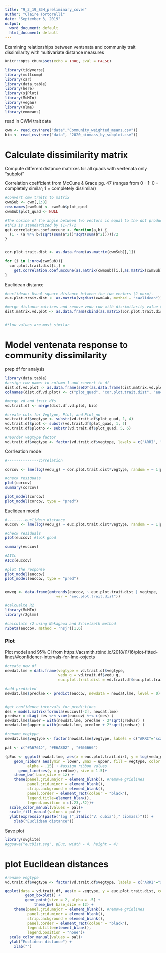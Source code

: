 ```yaml
---
title: "9_3_19_SGH_preliminary_cover"
author: "Claire Tortorelli"
date: "September 3, 2019"
output:
  word_document: default
  html_document: default
---
```



Examining relationships between ventenata and community trait dissimilarity with multivariate distance measures 

```r

knitr::opts_chunk$set(echo = TRUE, eval = FALSE)

library(tidyverse)
library(multcomp)
library(car)
library(data.table)
library(here)
library(sjPlot)
library(MuMIn)
library(vegan)
library(nlme)
library(emmeans)
```

read in CWM trait data
```r
cwm <- read.csv(here("data","Community_weighted_means.csv"))
bio <- read_csv(here("data", "2020_biomass_by_subplot.csv"))
```

# Calculate dissimilarity matrix



Compute different distance matrixes for all quads with ventenata only "subplot"

Correlation coefficient from McCune & Grace pg. 47 (ranges from 0 - 1: 0 = completely similar; 1 = completely dissimilar)
```r

#convert cmw traits to matrix
cwmSub <- cwm[,1:8]
row.names(cwmSub) <- cwmSub$plot_quad
cwmSub$plot_quad <- NULL

#The cosine of the angle between two vectors is equal to the dot product of this vectors divided by the product of vector magnitude.
#this is standardized by (1-r)/2
get.correlation.coef.mccune <- function(a,b) {
  (1 - (a %*% b/(sqrt(sum(a^2))*sqrt(sum(b^2)))))/2
}


cor.plot.trait.dist <- as.data.frame(as.matrix(cwmSub)[,1])

for (i in 1:nrow(cwmSub)){
  cor.plot.trait.dist[i,] =
    get.correlation.coef.mccune(as.matrix(cwmSub)[i,],as.matrix(cwmSub)[106,])
}

```

Euclidean distance
```r

#euclidean: Usual square distance between the two vectors (2 norm).
euc.plot.trait.dist <- as.matrix(vegdist(cwmSub, method = "euclidean"))[-106,106]

#merge distance matrices and remove vedu row with dissimilarity value = 0
dist.matrix.vd.plot <- as.data.frame(cbind(as.matrix(cor.plot.trait.dist)[-106,],euc.plot.trait.dist))


#*low values are most similar 
```


# Model ventenata response to community dissimilarity 

prep df for analysis
```r
library(data.table)
#assign row names to column 1 and convert to df
dist.df.vd.plot <- as.data.frame(setDT(as.data.frame(dist.matrix.vd.plot), keep.rownames = TRUE)[])
colnames(dist.df.vd.plot) <- c("plot_quad", "cor.plot.trait.dist", "euc.plot.trait.dist") #and rename columns

#merge vd and trait dfs
vd.trait.df <- merge(dist.df.vd.plot, bio)

#create cols for Vegtype, Plot, and Plot_no
vd.trait.df$vegtype <- substr(vd.trait.df$plot_quad, 1, 4)
vd.trait.df$plot <- substr(vd.trait.df$plot_quad, 1, 6)
vd.trait.df$plotno <- substr(vd.trait.df$plot_quad, 5, 6)

#reorder vegtype factor
vd.trait.df$vegtype <- factor(vd.trait.df$vegtype, levels = c("ARRI", "ARAR" , "SEEP"))

```

Corrleation model
```r
#--------------correlation

corcov <- lme(log(vedu_g) ~ cor.plot.trait.dist*vegtype, random = ~ 1|plotno/plot, data = vd.trait.df)

#check residuals
plot(corcov)
summary(corcov)

plot_model(corcov)
plot_model(corcov, type = "pred")
```


Euclidean model
```r
#--------euclidean distance
euccov <- lme(log(vedu_g) ~ euc.plot.trait.dist*vegtype, random = ~ 1|plotno/plot, data = vd.trait.df)

#check residuals
plot(euccov) #look good

summary(euccov)

#AICc
AICc(euccov)

#plot the response
plot_model(euccov)
plot_model(euccov, type = "pred")


emveg <- data.frame(emtrends(euccov, ~ euc.plot.trait.dist | vegtype, 
                       var = "euc.plot.trait.dist"))

#calcualte R2
library(MuMIn)
library(r2glmm)

#calculate r2 using Nakagawa and Schielzeth method
r2beta(euccov, method = 'nsj')[1,6]

```




### Plot

Plot model and 95% CI from https://aosmith.rbind.io/2018/11/16/plot-fitted-lines/#confidence-intervals-for-lme-objects
```r
#create new df
newdat.lme = data.frame(vegtype = vd.trait.df$vegtype,
                        vedu_g = vd.trait.df$vedu_g,
                        euc.plot.trait.dist = vd.trait.df$euc.plot.trait.dist)

#add predicted
newdat.lme$predlme <- predict(euccov, newdata = newdat.lme, level = 0)


#get confidence intervals for predictions
des = model.matrix(formula(euccov)[-2], newdat.lme)
predvar = diag( des %*% vcov(euccov) %*% t(des) )
newdat.lme$lower = with(newdat.lme, predlme - 2*sqrt(predvar) )
newdat.lme$upper = with(newdat.lme, predlme + 2*sqrt(predvar) )

#rename vegtype
newdat.lme$vegtype <- factor(newdat.lme$vegtype, labels = c("ARRI"="scab-flat", "ARAR"="low sage-steppe", "SEEP" = "wet meadow"))
```

```r
pal <- c("#A6761D", "#E6AB02" , "#666666")

(pEuc <- ggplot(newdat.lme, aes(x = euc.plot.trait.dist, y = log(vedu_g), color = vegtype) ) +
    geom_ribbon( aes(ymin = lower, ymax = upper, fill = vegtype, color = NULL),
          alpha = .15) + #assign ribbon values
      geom_line(aes(y = predlme), size = 1.5)+ 
    theme_bw( base_size = 12) +
    theme(panel.grid.major = element_blank(), #remove gridlines
          panel.grid.minor = element_blank(),
          strip.background = element_blank(),
          panel.border = element_rect(colour = "black"),
          legend.title=element_blank(),
          legend.position = c(.23,.82))+
  scale_color_manual(values = pal)+
  scale_fill_manual(values = pal)+
  ylab(expression(paste("log (",italic("V. dubia")," biomass)"))) +
    xlab("Euclidean distance"))
```
Save plot
```r
library(svglite)
#ggsave("eucDist.svg", pEuc, width = 4, height = 4)
```

# plot Euclidean distances
```r
#rename vegtype
vd.trait.df$vegtype <- factor(vd.trait.df$vegtype, labels = c("ARRI"="scab-flat", "ARAR"="low sage-steppe", "SEEP" = "wet meadow"))

ggplot(data = vd.trait.df, aes(x = vegtype, y = euc.plot.trait.dist, color = vegtype)) +
         geom_boxplot() +
         geom_point(size = 2, alpha = .5) +
             theme_bw( base_size = 12) +
    theme(panel.grid.major = element_blank(), #remove gridlines
          panel.grid.minor = element_blank(),
          strip.background = element_blank(),
          panel.border = element_rect(colour = "black"),
          legend.title=element_blank(),
          legend.position = "none")+
  scale_color_manual(values = pal)+
  ylab("Euclidean distance") +
    xlab("")


```





